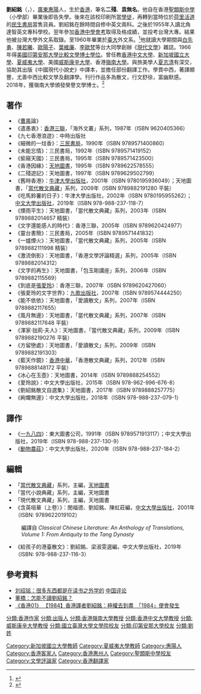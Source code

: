 {{Infobox_Person
|name=劉紹銘
|image_name=
|box_width=
|caption=
|occupation=[[嶺南大學_(香港)|嶺南大學]]中文系榮休講座教授
|period=
|birth_name=
|other_names=
|foreign_names=
|english_names=LAU Shiu-ming, Joseph
|sex=
|birth_date={{birth date and age|1934|7|9}}
|birth_place= {{BHKG}}
|death_date=
|death_place=
|nationality= {{CNHK}}
|residence=
|language=
|height=
|weight=
|party=
|religion=
|spouse=
|relatives=
|education=[[台灣大學|台灣大學]]<br />[[印第安那大學|印第安那大學]]
|alma_mater = [[聖類斯中學|聖類斯中學]]（小學部）<br>達智英文專科學校
|past=
|work=
|award=
}}

'''劉紹銘'''（{{lang-en|LAU Shiu-ming, Joseph}}，{{bd|1934年|7月9日||}}），[[廣東|廣東]][[惠陽|惠陽]]人，生於[[香港|香港]]，筆名'''二殘'''、'''袁無名'''。他自在香港[[聖類斯中學|聖類斯中學]]（小學部）畢業後即告失學。後來在該校印刷所當[[學徒|學徒]]，再轉到當時位於[[荷里活道|荷里活道]]的[[民生書局|民生書局]]當售貨員。劉紹銘在餘時間自修中英文兩科。之後於1955年入讀北角達智英文專科學校。翌年參加[[香港中學會考|香港中學會考]]取得及格成績，並投考台灣大專。結果他被台灣大學外文系取錄。至1960年畢業於[[台灣大學|臺大]]外文系。<ref name="中國當代作家口述歷史計劃 作家小傳 劉紹銘">{{Cite web |url=http://commons.ln.edu.hk/oh_cca/12/ |title=香港嶺南大學《中國當代作家口述歷史計劃 作家小傳 劉紹銘》 |accessdate=2017-12-16 |archive-date=2017-12-16 |archive-url=https://web.archive.org/web/20171216201210/http://commons.ln.edu.hk/oh_cca/12/ |dead-url=no }}</ref>他就讀大學期間與[[白先勇|白先勇]]、[[陳若曦|陳若曦]]、[[歐陽子|歐陽子]]、[[葉維廉|葉維廉]]、[[李歐梵|李歐梵]]等台大同學創辦《[[現代文學_(雜誌)|現代文學]]》雜誌。1966年得[[美國|美國]][[印第安那大學|印第安那大學]][[比較文學|比較文學]][[博士|博士]][[學位|學位]]。曾任教[[香港中文大學|香港中文大學]]、[[新加坡國立大學|新加坡國立大學]]、[[夏威夷大學|夏威夷大學]]、美國[[威斯康辛大學|威斯康辛大學]]、香港[[嶺南大學_(香港)|嶺南大學]]。與旅美學人[[夏志清|夏志清]]有深交，協助其出版《中國現代小說史》中譯本，並擔任部份翻譯工作。學貫中西，著譯頗豐，尤善中西比較文學及翻譯學。刊行作品多為散文，行文舒徐，富幽默感。2018年，獲嶺南大學頒發榮譽文學博士。<ref>{{Cite web |url=https://www.ln.edu.hk/cht/news/20181122/lingnan-university-confers-honorary-doctorates-upon-three-distinguished-individuals-2018 |title=嶺南大學頒授榮譽博士學位予三位傑出人士 |accessdate=2019-01-17 |archive-date=2019-01-17 |archive-url=https://web.archive.org/web/20190117174352/https://www.ln.edu.hk/cht/news/20181122/lingnan-university-confers-honorary-doctorates-upon-three-distinguished-individuals-2018 |dead-url=no }}</ref>

==著作==
*《[[曹禺|曹禺]]論》
*《遣愚衷》：[[三聯書店（香港）|香港三聯]]，「海外文叢」系列，1987年（ISBN 9620405366）
*《九七香港浪遊》：中時出版社
*《細微的一炷香》：[[三民書局|三民書局]]，1990年（ISBN 9789571400860）
*《未能忘情》：三民書局，1992年（ISBN 9789571419152）
*《偷窺天國》：三民書局，1995年（ISBN 9789571423500）
*《香港因緣》：[[天地圖書|天地圖書]]，1995年（ISBN 9789622578555）
*《二殘遊記》：天地圖書，1997年（ISBN 9789629502799）
*《舊時香港》：[[牛津大學出版社|牛津大學出版社]]，2001年（ISBN 9780195936049）；天地圖書，「[[當代散文典藏|當代散文典藏]]」系列，2009年（ISBN 9789882191280 平裝）
*《吃馬鈴薯的日子》：牛津大學出版社，2002年（ISBN 9780195955262）；[[中文大學出版社|中文大學出版社]]，2019年（ISBN 978-988-237-118-7）
*《煙雨平生》：天地圖書，「當代散文典藏」系列，2003年（ISBN 9789882014657 精裝）
*《文字還能感人的時代》：香港三聯，2005年（ISBN 9789620424977）
*《靈台書簡》：三民書局，2005年（ISBN 9789571441832）
*《一爐煙火》：天地圖書，「當代散文典藏」系列，2005年（ISBN 9789882111998 精裝）
*《激流倒影》：天地圖書，「香港文學評論精選」系列，2005年（ISBN 9789882014312）
*《文字的再生》：天地圖書，「包玉剛講座」系列，2006年（ISBN 9789882115569）
*《到底是[[張愛玲|張愛玲]]》：香港三聯，2007年（ISBN 9789620427060）
*《張愛玲的文字世界》：[[九歌出版社|九歌出版社]]，2007年（ISBN 9789574444250）
*《能不依依》：天地圖書，「愛讀散文」系列，2007年（ISBN 9789882117655）
*《風月無邊》：天地圖書，「當代散文典藏」系列，2007年（ISBN 9789882117648 平裝）
*《渾家‧拙荊‧夫人》：天地圖書，「當代散文典藏」系列，2009年（ISBN 9789882190276 平裝）
*《方留戀處》：天地圖書，「愛讀散文」系列，2009年（ISBN 9789882191303）
*《藍天作鏡》：[[中華書局（香港）|香港中華]]，「香港散文典藏」系列，2012年（ISBN 9789888148172 平裝）
*《冰心在玉壺》：天地圖書，2014年（ISBN 9789888254552）
*《愛玲說》：中文大學出版社，2015年（ISBN 978-962-996-676-8）
*《劉紹銘散文自選集》：天地圖書，2017年（ISBN 9789888257775）
*《絢爛無邊》：中文大學出版社，2018年（ISBN 978-988-237-079-1）

==譯作==
*《[[一九八四|一九八四]]》：東大圖書公司，1991年（ISBN 9789571913117）；中文大學出版社，2019年（ISBN 978-988-237-130-9）
*《[[動物農莊|動物農莊]]》：中文大學出版社，2020年（ISBN 978-988-237-184-2）

==編輯==
*「[[當代散文典藏|當代散文典藏]]」系列，主編，[[天地圖書|天地圖書]]
*「當代小說典藏」系列，主編，天地圖書
*「現代散文典藏」系列，主編，天地圖書
*《含英咀華（上卷）》：閔福德、劉妱銘、陳虹莊編，[[中文大學出版社|中文大學出版社]]，2001年（ISBN: 9789622019102）
:編譯自 ''Classical Chinese Literature: An Anthology of Translations, Volume 1: From Antiquity to the Tang Dynasty''
*《給孩子的港臺散文》：劉紹銘、梁淑雯選編，中文大學出版社，2019年（ISBN: 978-988-237-116-3）

== 參考資料 ==
{{reflist}}
*[http://bj.crntt.com/crn-webapp/doc/docDetailCreate.jsp?coluid=55&kindid=1156&docid=100476216&mdate=1023165215 刘绍铭：很多东西都是在读书之外学的] {{Wayback|url=http://bj.crntt.com/crn-webapp/doc/docDetailCreate.jsp?coluid=55&kindid=1156&docid=100476216&mdate=1023165215 |date=20210319125153 }}[[中国评论|中国评论]]
*[https://web.archive.org/web/20140531124718/http://culture.people.com.cn/BIG5/42223/82802/82803/5687897.html 董橋：怎能不讀劉紹銘？]
*[https://www.hk01.com/article/320169/ 《香港01》 【1984】香港譯者劉紹銘：極權去到盡　「1984」便會發生]

{{authority control}}
{{DEFAULTSORT:LAU Shiu-ming, Joseph}}
[[分類:香港作家|分類:香港作家]]
[[分類:出版人|分類:出版人]]
[[分類:香港嶺南大學教授|分類:香港嶺南大學教授]]
[[分類:香港中文大學教授|分類:香港中文大學教授]]
[[Category:新加坡國立大學教師|Category:新加坡國立大學教師]]
[[Category:夏威夷大學教師|Category:夏威夷大學教師]]
[[分類:威斯康辛大學教授|分類:威斯康辛大學教授]]
[[分類:國立臺灣大學文學院校友|分類:國立臺灣大學文學院校友]]
[[分類:印第安那大學校友|分類:印第安那大學校友]]
[[Category:惠陽人|Category:惠陽人]]
[[Category:香港客家人|Category:香港客家人]]
[[Category:香港惠州人|Category:香港惠州人]]
[[分類:劉姓|分類:劉姓]]
[[Category:聖類斯中學校友|Category:聖類斯中學校友]]
[[Category:文學評論家|Category:文學評論家]]
[[Category:香港翻譯家|Category:香港翻譯家]]